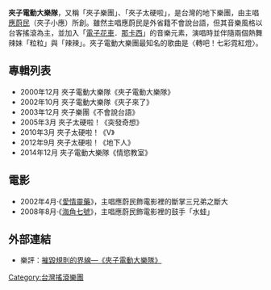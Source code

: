 {{Unreferenced|time=2020-10-03T01:16:09+00:00}}
'''夾子電動大樂隊'''，又稱「夾子樂團」、「夾子太硬啦」，是台灣的地下樂團，由主唱[[應蔚民|應蔚民]]（夾子小應）所創。雖然主唱應蔚民是外省籍不會說台語，但其音樂風格以台客搖滾為主，並加入「[[電子花車|電子花車]]．[[那卡西|那卡西]]」的音樂元素，演唱時並伴隨兩個熱舞辣妹「粒粒」與「辣辣」。夾子電動大樂團最知名的歌曲是〈轉吧！七彩霓紅燈〉。

==專輯列表==
*2000年12月 夾子電動大樂隊《夾子電動大樂隊》
*2002年10月 夾子電動大樂隊《夾子來了》
*2003年12月 夾子樂團《不會說台語》
*2005年3月 夾子太硬啦！《突發奇想》
*2010年3月 夾子太硬啦！《V》
*2012年9月 夾子太硬啦！《地下人》
*2014年12月 夾子電動大樂隊《情慾教室》

==電影==
*2002年4月‧《[[愛情靈藥|愛情靈藥]]》，主唱應蔚民飾電影裡的斷掌三兄弟之斷大
*2008年8月‧《[[海角七號|海角七號]]》，主唱應蔚民飾電影裡的鼓手「水蛙」

==外部連結==
*樂評：[http://www.wretch.cc/blog/skater/3889051 摧毀規則的界線—《夾子電動大樂隊》]{{Wayback|url=http://www.wretch.cc/blog/skater/3889051 |date=20110623013833 }}

[[Category:台灣搖滾樂團|Category:台灣搖滾樂團]]